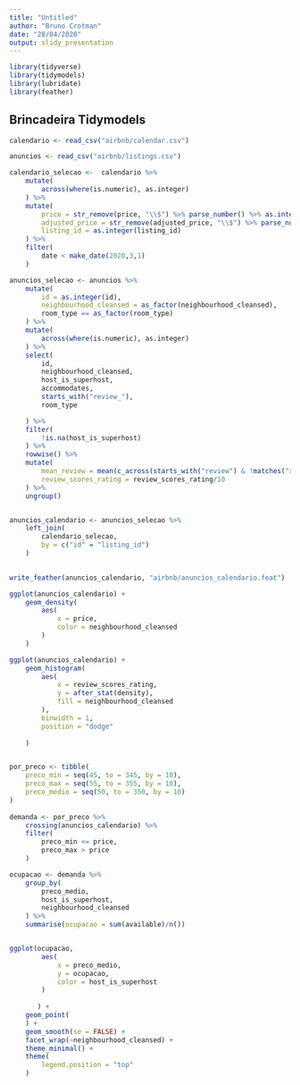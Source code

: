 ```yaml
---
title: "Untitled"
author: "Bruno Crotman"
date: "28/04/2020"
output: slidy_presentation
---
```


```r

library(tidyverse)
library(tidymodels)
library(lubridate)
library(feather)

```


## Brincadeira Tidymodels

```r



calendario <- read_csv("airbnb/calendar.csv")

anuncios <- read_csv("airbnb/listings.csv")

calendario_selecao <-  calendario %>% 
    mutate(
        across(where(is.numeric), as.integer) 
    ) %>% 
    mutate(
        price = str_remove(price, "\\$") %>% parse_number() %>% as.integer(),
        adjusted_price = str_remove(adjusted_price, "\\$") %>% parse_number() %>%  as.integer(),
        listing_id = as.integer(listing_id)
    ) %>% 
    filter(
        date < make_date(2020,3,1)        
    )

anuncios_selecao <- anuncios %>% 
    mutate(
        id = as.integer(id),
        neighbourhood_cleansed = as_factor(neighbourhood_cleansed),
        room_type == as_factor(room_type)
    ) %>% 
    mutate(
        across(where(is.numeric), as.integer) 
    ) %>% 
    select(
        id,
        neighbourhood_cleansed,
        host_is_superhost,
        accommodates,
        starts_with("review_"),
        room_type

    ) %>% 
    filter(
        !is.na(host_is_superhost)
    ) %>% 
    rowwise() %>% 
    mutate(
        mean_review = mean(c_across(starts_with("review") & !matches("rating")    )),
        review_scores_rating = review_scores_rating/10
    ) %>% 
    ungroup()


anuncios_calendario <- anuncios_selecao %>% 
    left_join(
        calendario_selecao,
        by = c("id" = "listing_id")
    ) 
    

write_feather(anuncios_calendario, "airbnb/anuncios_calendario.feat")


```



```r

ggplot(anuncios_calendario) +
    geom_density(
        aes(
            x = price,
            color = neighbourhood_cleansed 
        )
    )


```




```r



ggplot(anuncios_calendario) +
    geom_histogram(
        aes(
            x = review_scores_rating,
            y = after_stat(density),
            fill = neighbourhood_cleansed
        ),
        binwidth = 1,
        position = "dodge"
        
    )



```




```r


por_preco <- tibble(
    preco_min = seq(45, to = 345, by = 10),
    preco_max = seq(55, to = 355, by = 10),
    preco_medio = seq(50, to = 350, by = 10)
)  
    
demanda <- por_preco %>% 
    crossing(anuncios_calendario) %>% 
    filter(
        preco_min <= price,
        preco_max > price
    )

ocupacao <- demanda %>% 
    group_by(
        preco_medio,
        host_is_superhost,
        neighbourhood_cleansed
    ) %>% 
    summarise(ocupacao = sum(available)/n())


ggplot(ocupacao,
        aes(
            x = preco_medio,
            y = ocupacao,
            color = host_is_superhost
        )
       
       ) +
    geom_point(
    ) +
    geom_smooth(se = FALSE) +
    facet_wrap(~neighbourhood_cleansed) +
    theme_minimal() +
    theme(
        legend.position = "top"
    ) 



```











